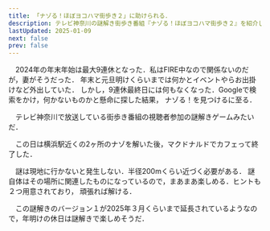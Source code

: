 ```yaml
---
title: 「ナゾる！ほぼヨコハマ街歩き２」に助けられる．
description: テレビ神奈川の謎解き街歩き番組『ナゾる！ほぼヨコハマ街歩き２』を紹介します。横浜駅近くでの謎解き体験や番組の詳細について詳しく解説します。
lastUpdated: 2025-01-09
next: false
prev: false
---
```


<ImageWithCaption 
  src={image_01}
  alt='「ナゾる！ほぼヨコハマ街歩き２」の携帯画面キャプチャ'
  figcaption='「ナゾる！ほぼヨコハマ街歩き２」の携帯画面キャプチャ' 
  width="250" 
  height="300" 
  />

　2024年の年末年始は最大9連休となった．私はFIRE中なので関係ないのだが，妻がそうだった．
年末と元旦明けくらいまでは何かとイベントやらお出掛けなど外出していた．
しかし，9連休最終日には何もなくなった．Googleで検索をかけ，何かないものかと懸命に探した結果，
ナゾる！を見つけるに至る．

　テレビ神奈川で放送している街歩き番組の視聴者参加の謎解きゲームみたいだ．
<LinkPreview id="https://www.tvk-yokohama.com/nazoruyokohama/" />

　この日は横浜駅近くの2ヶ所のナゾを解いた後，マクドナルドでカフェって終了した．

　謎は現地に行かないと発生しない．半径200mくらい近づく必要がある．
謎自体はその場所に関連したものになっているので，まあまあ楽しめる．ヒントも２つ用意されており，
頑張れば解ける．

　この謎解きのバージョン１が2025年３月くらいまで延長されているようなので，年明けの休日は謎解きで楽しめそうだ．




